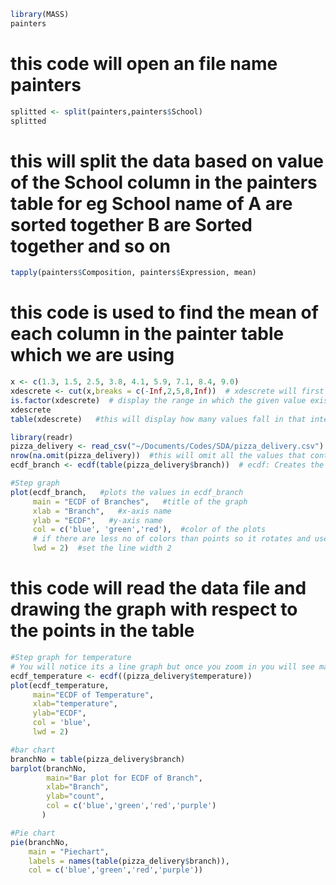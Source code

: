 ```r
library(MASS)
painters
```
# this code will open an file name painters

```r
splitted <- split(painters,painters$School)
splitted
```
# this will split the data based on value of the School column in the painters table for eg School name of A are sorted together B are Sorted together and so on

```r
tapply(painters$Composition, painters$Expression, mean)
```
# this code is used to find the mean of each column in the painter table which we are using

```r
x <- c(1.3, 1.5, 2.5, 3.8, 4.1, 5.9, 7.1, 8.4, 9.0)
xdescrete <- cut(x,breaks = c(-Inf,2,5,8,Inf))  # xdescrete will first create ranges
is.factor(xdescrete)  # display the range in which the given value exist for example 1.3 exit in the range (-Inf,2]
xdescrete
table(xdescrete)   #this will display how many values fall in that interval
```

```r
library(readr)
pizza_delivery <- read_csv("~/Documents/Codes/SDA/pizza_delivery.csv")
nrow(na.omit(pizza_delivery))  #this will omit all the values that contains the value na
ecdf_branch <- ecdf(table(pizza_delivery$branch))  # ecdf: Creates the empirical cumulative distribution function (ECDF) for the frequency distribution of the branch column and stores it in the variable ecdf_branch

#Step graph
plot(ecdf_branch,   #plots the values in ecdf_branch
     main = "ECDF of Branches",   #title of the graph
     xlab = "Branch",   #x-axis name
     ylab = "ECDF",   #y-axis name
     col = c('blue', 'green','red'),  #color of the plots
     # if there are less no of colors than points so it rotates and uses these same colors again
     lwd = 2)  #set the line width 2
```
# this code will read the data file and drawing the graph with respect to the points in the table

```r
#Step graph for temperature
# You will notice its a line graph but once you zoom in you will see many step graphs
ecdf_temperature <- ecdf((pizza_delivery$temperature)) 
plot(ecdf_temperature,
     main="ECDF of Temperature",
     xlab="temperature",
     ylab="ECDF",
     col = 'blue',
     lwd = 2)
```

```r
#bar chart
branchNo = table(pizza_delivery$branch)
barplot(branchNo,
        main="Bar plot for ECDF of Branch",
        xlab="Branch",
        ylab="count",
        col = c('blue','green','red','purple')
       )
```

```r
#Pie chart
pie(branchNo,
    main = "Piechart",
    labels = names(table(pizza_delivery$branch)),
    col = c('blue','green','red','purple'))
```
